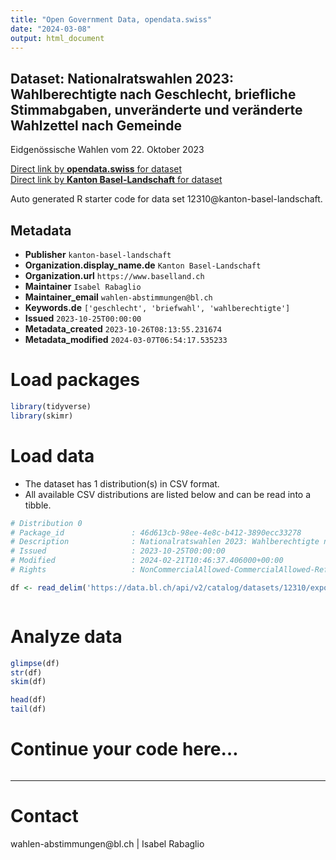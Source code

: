 ```yaml
---
title: "Open Government Data, opendata.swiss"
date: "2024-03-08"
output: html_document
---
```


## Dataset: Nationalratswahlen 2023: Wahlberechtigte nach Geschlecht, briefliche Stimmabgaben, unveränderte und veränderte Wahlzettel nach Gemeinde

Eidgenössische Wahlen vom 22. Oktober 2023

[Direct link by **opendata.swiss** for dataset](https://opendata.swiss/de/dataset/nationalratswahlen-2023-wahlberechtigte-nach-geschlecht-briefliche-stimmabgaben-unveranderte-un)<br>
[Direct link by **Kanton Basel-Landschaft** for dataset](https://data.bl.ch/explore/dataset/12310/)

Auto generated R starter code for data set 12310@kanton-basel-landschaft.

## Metadata

- **Publisher** `kanton-basel-landschaft`
- **Organization.display_name.de** `Kanton Basel-Landschaft`
- **Organization.url** `https://www.baselland.ch`
- **Maintainer** `Isabel Rabaglio`
- **Maintainer_email** `wahlen-abstimmungen@bl.ch`
- **Keywords.de** `['geschlecht', 'briefwahl', 'wahlberechtigte']`
- **Issued** `2023-10-25T00:00:00`
- **Metadata_created** `2023-10-26T08:13:55.231674`
- **Metadata_modified** `2024-03-07T06:54:17.535233`


# Load packages

```r

library(tidyverse)
library(skimr)

```

# Load data

-   The dataset has 1 distribution(s) in CSV format.
-   All available CSV distributions are listed below and can be read into a tibble.

```r

# Distribution 0
# Package_id               : 46d613cb-98ee-4e8c-b412-3890ecc33278
# Description              : Nationalratswahlen 2023: Wahlberechtigte nach Geschlecht, briefliche Stimmabgaben, unveränderte und veränderte Wahlzettel nach Gemeinde (csv)
# Issued                   : 2023-10-25T00:00:00
# Modified                 : 2024-02-21T10:46:37.406000+00:00
# Rights                   : NonCommercialAllowed-CommercialAllowed-ReferenceRequired

df <- read_delim('https://data.bl.ch/api/v2/catalog/datasets/12310/exports/csv')



```

# Analyze data

```r

glimpse(df)
str(df)
skim(df)

head(df)
tail(df)

```

# Continue your code here...

```r

```

------------------------------------------------------------------------

# Contact

wahlen-abstimmungen@bl.ch | Isabel Rabaglio
